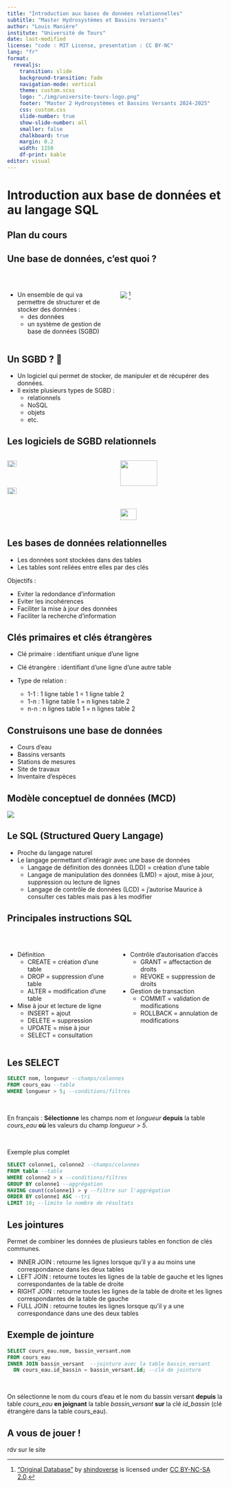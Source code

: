 ```yaml
---
title: "Introduction aux bases de données relationnelles"
subtitle: "Master Hydrosystèmes et Bassins Versants"
author: "Louis Manière"
institute: "Université de Tours"
date: last-modified
license: "code : MIT License, presentation : CC BY-NC"
lang: "fr"
format: 
  revealjs:
    transition: slide
    background-transition: fade
    navigation-mode: vertical
    theme: custom.scss
    logo: "./img/universite-tours-logo.png"
    footer: "Master 2 Hydrosystèmes et Bassins Versants 2024-2025"
    css: custom.css
    slide-number: true
    show-slide-number: all
    smaller: false
    chalkboard: true
    margin: 0.2
    width: 1150
    df-print: kable
editor: visual
---
```


# Introduction aux base de données et au langage SQL

## Plan du cours


## Une base de données, c'est quoi ?

\

::: columns
::: {.column width="50%"}

- Un ensemble de qui va permettre de structurer et de stocker des données :
  - des données
  - un système de gestion de base de données (SGBD)

:::
::: {.column width="50%"}

![](./img/database_intro.jpg) [^1]

:::
:::

[^1]: ["Original Database"](https://www.flickr.com/photos/8052628@N05/3835365695) by [shindoverse](https://www.flickr.com/photos/8052628@N05) is licensed under [CC BY-NC-SA 2.0](https://creativecommons.org/licenses/by-nc-sa/2.0/?ref=openverse).

## Un SGBD ? 🤔

- Un logiciel qui permet de stocker, de manipuler et de récupérer des données.
- Il existe plusieurs types de SGBD :
  - relationnels
  - NoSQL
  - objets
  - etc.
  
## Les logiciels de SGBD relationnels

::: columns
::: {.column width="50%"}
![](./img/postgresql.png){width="30%"}

![](./img/postgis.png){width="30%"}

\

![](./img/mysql.png){width="45%"}
:::

::: {.column width="50%"}
![](./img/sqlite.png){width="60%"}

![](./img/spatialite.png){width="40%"}

\
\

![](./img/oracle.png){width="45%"}
:::
:::

## Les bases de données relationnelles

- Les données sont stockées dans des tables
- Les tables sont reliées entre elles par des clés

Objectifs :

- Eviter la redondance d'information
- Eviter les incohérences
- Faciliter la mise à jour des données
- Faciliter la recherche d'information

## Clés primaires et clés étrangères

- Clé primaire : identifiant unique d'une ligne
- Clé étrangère : identifiant d'une ligne d'une autre table

- Type de relation :
  - 1-1 : 1 ligne table 1 = 1 ligne table 2
  - 1-n : 1 ligne table 1 = n lignes table 2
  - n-n : n lignes table 1 = n lignes table 2

## Construisons une base de données

- Cours d'eau
- Bassins versants
- Stations de mesures
- Site de travaux
- Inventaire d'espèces

## Modèle conceptuel de données (MCD)

![](./img/bd_cours_eau.webp)

## Le SQL (Structured Query Langage)

- Proche du langage naturel
- Le langage permettant d'intéragir avec une base de données
  - Langage de définition des données (LDD) = création d'une table
  - Langage de manipulation des données (LMD) = ajout, mise à jour, suppression ou lecture de lignes
  - Langage de contrôle de données (LCD) = j'autorise Maurice à consulter ces tables mais pas à les modifier

## Principales instructions SQL {.smaller}

\

::: columns
::: {.column width="50%"}

- Définition
  - CREATE = création d'une table
  - DROP = suppression d'une table
  - ALTER = modification d'une table
- Mise à jour et lecture de ligne
  - INSERT = ajout
  - DELETE = suppression
  - UPDATE = mise à jour
  - SELECT = consultation
  
:::
::: {.column width="50%"}

- Contrôle d'autorisation d'accès
  - GRANT = affectaction de droits
  - REVOKE = suppression de droits
- Gestion de transaction
  - COMMIT = validation de modifications
  - ROLLBACK = annulation de modifications

:::
:::

## Les SELECT

```sql
SELECT nom, longueur --champs/colonnes
FROM cours_eau --table
WHERE longueur > 5; --conditions/filtres
```

\

En français : **Sélectionne** les champs *nom* et *longueur* **depuis** la table *cours_eau* **où** les valeurs du champ *longueur > 5*.

\

Exemple plus complet
```sql
SELECT colonne1, colonne2 --champs/colonnes
FROM table --table
WHERE colonne2 > x --conditions/filtres
GROUP BY colonne1 --aggrégation
HAVING count(colonne1) > y --filtre sur l'aggrégation
ORDER BY colonne1 ASC --tri
LIMIT 10; --limite le nombre de résultats
```

## Les jointures

Permet de combiner les données de plusieurs tables en fonction de clés communes.

- INNER JOIN : retourne les lignes lorsque qu'il y a au moins une correspondance dans les deux tables
- LEFT JOIN : retourne toutes les lignes de la table de gauche et les lignes correspondantes de la table de droite
- RIGHT JOIN : retourne toutes les lignes de la table de droite et les lignes correspondantes de la table de gauche
- FULL JOIN : retourne toutes les lignes lorsque qu'il y a une correspondance dans une des deux tables

## Exemple de jointure

```sql
SELECT cours_eau.nom, bassin_versant.nom
FROM cours_eau
INNER JOIN bassin_versant  --jointure avec la table bassin_versant
  ON cours_eau.id_bassin = bassin_versant.id; --clé de jointure
```

\

On sélectionne le nom du cours d'eau et le nom du bassin versant **depuis** la table *cours_eau* **en joignant** la table *bassin_versant* **sur** la clé *id_bassin* (clé étrangère dans la table cours_eau).

## A vous de jouer !

rdv sur le site


